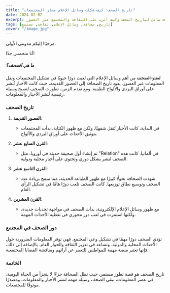 ```yaml
---
title: "تاريخ الصحف: كيف شكلت وسائل الإعلام مسار المجتمعات"
date: 2024-02-02
excerpt: استكشاف شامل لتاريخ الصحف وكيف أثرت على الثقافة والمجتمع عبر العصور.
tags: [تاريخ, صحافة, وسائل الإعلام, ثقافة, مجتمع]
cover: "/image.jpg"
---
```


مرحبًا! إليكم مدونتي الأولى.

أنا متحمس جدًا!

##### ما هي الصحف؟

<s class=" underline text-indigo-500">تُعتبر الصحف</s> من أهم وسائل الإعلام التي لعبت دورًا حيويًا في تشكيل المجتمعات ونقل المعلومات عبر العصور. يعود تاريخ الصحافة إلى العصور القديمة، حيث كانت الأخبار تُنشر على أوراق البردي والألواح الطينية. ومع تقدم الزمن، تطورت الصحف لتصبح وسيلة رئيسية لنشر الأخبار والمعلومات.

### تاريخ الصحف

1. **العصور القديمة**:
   - في البداية، كانت الأخبار تُنقل شفهيًا، ولكن مع ظهور الكتابة، بدأت المجتمعات بتوثيق الأحداث على أوراق البردي والألواح.

2. **القرن السابع عشر**:
   - تم إنشاء أول صحيفة حديثة في أوروبا، مثل "Relation" في ألمانيا. كانت هذه الصحف تُنشر بشكل دوري وتحتوي على أخبار محلية ودولية.

3. **القرن التاسع عشر**:
   - شهدت الصحافة تحولًا كبيرًا مع ظهور الطباعة الحديثة، مما سمح بزيادة عدد الصحف وتوسيع نطاق توزيعها. كانت الصحف تلعب دورًا هامًا في تشكيل الرأي العام.

4. **القرن العشرين**:
   - مع ظهور وسائل الإعلام الإلكترونية، بدأت الصحف في مواجهة تحديات جديدة، ولكنها استمرت في لعب دور محوري في تغطية الأحداث المهمة.

### دور الصحف في المجتمع

تؤدي الصحف دورًا مهمًا في تشكيل وعي المجتمع. فهي توفر المعلومات الضرورية حول الأحداث المحلية والدولية، وتساعد في تعزيز الثقافة والحوار العام. بالإضافة إلى ذلك، فإنها تعتبر منصة مهمة للمواطنين للتعبير عن آرائهم ومناقشة القضايا المجتمعية.



### الخاتمة

تاريخ الصحف هو قصة تطور مستمر، حيث تظل الصحافة جزءًا لا يتجزأ من الحياة اليومية. في عصر المعلومات، تبقى الصحف وسيلة مهمة لنشر الأخبار والمعلومات، ومصدرًا موثوقًا للمجتمعات.


